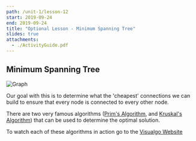 ```yaml
---
path: /unit-1/lesson-12
start: 2019-09-24
end: 2019-09-24
title: "Optional Lesson - Minimum Spanning Tree"
slides: true
attachments:
  - ./ActivityGuide.pdf
---
```


## Minimum Spanning Tree

![Graph](https://code.org/curriculum/docs/csp/U2L06-graph-1.png)

Our goal with this is to determine what the 'cheapest' connections we can build to ensure that every node is 
connected to every other node. 

There are two very famous algorithms ([Prim's Algorithm][2], and [Kruskal's Algorithm][3]) that can be used to determine 
the optimal solution. 

To watch each of these algorithms in action go to the [Visualgo Website][1]

[1]:https://visualgo.net/en/mst
[2]:https://en.wikipedia.org/wiki/Robert_C._Prim
[3]:https://en.wikipedia.org/wiki/Joseph_Kruskal